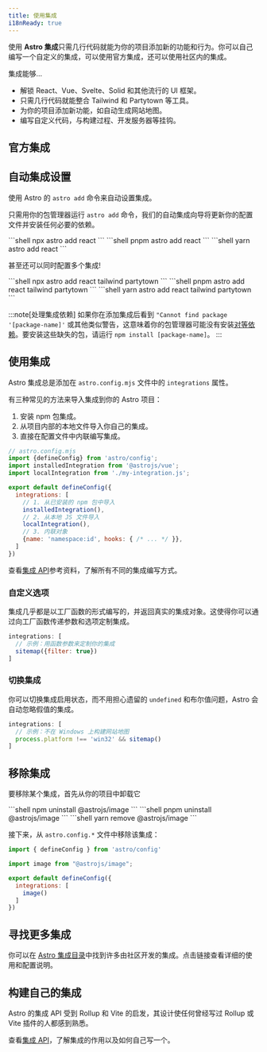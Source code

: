 ```yaml
---
title: 使用集成
i18nReady: true
---
```




使用 **Astro 集成**只需几行代码就能为你的项目添加新的功能和行为。你可以自己编写一个自定义的集成，可以使用官方集成，还可以使用社区内的集成。

集成能够...

- 解锁 React、Vue、Svelte、Solid 和其他流行的 UI 框架。
- 只需几行代码就能整合 Tailwind 和 Partytown 等工具。
- 为你的项目添加新功能，如自动生成网站地图。
- 编写自定义代码，与构建过程、开发服务器等挂钩。

## 官方集成

<IntegrationsNav />

## 自动集成设置

使用 Astro 的 `astro add` 命令来自动设置集成。

只需用你的包管理器运行 `astro add` 命令，我们的自动集成向导将更新你的配置文件并安装任何必要的依赖。

<PackageManagerTabs>
  <Fragment slot="npm">
  ```shell
  npx astro add react
  ```
  </Fragment>
  <Fragment slot="pnpm">
  ```shell
  pnpm astro add react
  ```
  </Fragment>
  <Fragment slot="yarn">
  ```shell
  yarn astro add react
  ```
  </Fragment>
</PackageManagerTabs>

甚至还可以同时配置多个集成!

<PackageManagerTabs>
  <Fragment slot="npm">
  ```shell
  npx astro add react tailwind partytown
  ```
  </Fragment>
  <Fragment slot="pnpm">
  ```shell
  pnpm astro add react tailwind partytown
  ```
  </Fragment>
  <Fragment slot="yarn">
  ```shell
  yarn astro add react tailwind partytown
  ```
  </Fragment>
</PackageManagerTabs>

:::note[处理集成依赖]
如果你在添加集成后看到 `"Cannot find package '[package-name]'` 或其他类似警告，这意味着你的包管理器可能没有安装[对等依赖](https://nodejs.org/en/blog/npm/peer-dependencies/)。要安装这些缺失的包，请运行 `npm install [package-name]`。
:::

## 使用集成

Astro 集成总是添加在 `astro.config.mjs` 文件中的 `integrations` 属性。

有三种常见的方法来导入集成到你的 Astro 项目：
1. 安装 npm 包集成。
2. 从项目内部的本地文件导入你自己的集成。
3. 直接在配置文件中内联编写集成。

```js
// astro.config.mjs
import {defineConfig} from 'astro/config';
import installedIntegration from '@astrojs/vue';
import localIntegration from './my-integration.js';

export default defineConfig({
  integrations: [
    // 1. 从已安装的 npm 包中导入
    installedIntegration(),
    // 2. 从本地 JS 文件导入
    localIntegration(),
    // 3. 内联对象
    {name: 'namespace:id', hooks: { /* ... */ }},
  ]
})
```

查看[集成 API](/zh-cn/reference/integrations-reference/)参考资料，了解所有不同的集成编写方式。

### 自定义选项

集成几乎都是以工厂函数的形式编写的，并返回真实的集成对象。这使得你可以通过向工厂函数传递参数和选项定制集成。

```js
integrations: [
  // 示例：用函数参数来定制你的集成
  sitemap({filter: true})
]
```

### 切换集成

你可以切换集成启用状态，而不用担心遗留的 `undefined` 和布尔值问题，Astro 会自动忽略假值的集成。

```js
integrations: [
  // 示例：不在 Windows 上构建网站地图
  process.platform !== 'win32' && sitemap()
]
```

## 移除集成

要移除某个集成，首先从你的项目中卸载它

<PackageManagerTabs>
  <Fragment slot="npm">
  ```shell
  npm uninstall @astrojs/image
  ```
  </Fragment>
  <Fragment slot="pnpm">
  ```shell
  pnpm uninstall @astrojs/image
  ```
  </Fragment>
  <Fragment slot="yarn">
  ```shell
  yarn remove @astrojs/image
  ```
  </Fragment>
</PackageManagerTabs>

接下来，从 `astro.config.*` 文件中移除该集成：

```js title="astro.config.mjs" del={3,7}
import { defineConfig } from 'astro/config'

import image from "@astrojs/image";

export default defineConfig({
  integrations: [
    image()
  ]
})
```

## 寻找更多集成

你可以在 [Astro 集成目录](https://astro.build/integrations/)中找到许多由社区开发的集成。点击链接查看详细的使用和配置说明。

## 构建自己的集成

Astro 的集成 API 受到 Rollup 和 Vite 的启发，其设计使任何曾经写过 Rollup 或 Vite 插件的人都感到熟悉。

查看[集成 API](/zh-cn/reference/integrations-reference/)，了解集成的作用以及如何自己写一个。
